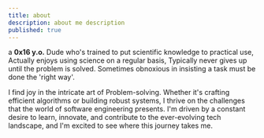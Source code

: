 ```yaml
---
title: about
description: about me description
published: true
---
```


a **0x16 y.o.** Dude who's trained to put scientific knowledge to practical use, Actually enjoys using science on a regular basis, Typically never gives up until the problem is solved. Sometimes obnoxious in insisting a task must be done the 'right way'.

I find joy in the intricate art of Problem-solving. Whether it's crafting efficient algorithms or building robust systems,  I thrive on the challenges that the world of software engineering presents.  I'm driven by a constant desire to learn, innovate, and contribute to  the ever-evolving tech landscape, and I'm excited to see where this journey  takes me.